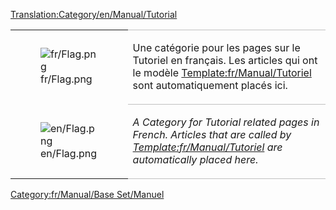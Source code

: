 [[Translation:Category/en/Manual/Tutorial]]

{| 
|- valign="top"
| [[File:fr/Flag.png]]
| style="border-top:1px solid silver; border-bottom:1px solid silver;" |Une catégorie pour les pages sur le Tutoriel en français. Les articles qui ont le modèle [[Template:fr/Manual/Tutoriel]] sont automatiquement placés ici.
|- valign="top"
| [[File:en/Flag.png]]
| style="border-bottom:1px solid silver;" |''A Category for Tutorial related pages in French. Articles that are called by [[Template:fr/Manual/Tutoriel]] are automatically placed here.''
|}

[[Category:fr/Manual/Base Set/Manuel]]
